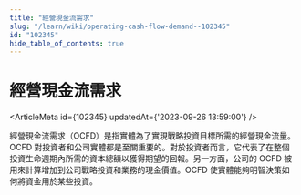 ```yaml
---
title: "經營現金流需求"
slug: "/learn/wiki/operating-cash-flow-demand--102345"
id: "102345"
hide_table_of_contents: true
---
```



# 經營現金流需求

<ArticleMeta id={102345} updatedAt={'2023-09-26 13:59:00'} />
<div className='border-solid border-b border-t-0 my-4 border-[var(--ifm-color-gray-300)]' />

經營現金流需求（OCFD）是指實體為了實現戰略投資目標所需的經營現金流量。OCFD 對投資者和公司實體都是至關重要的。對於投資者而言，它代表了在整個投資生命週期內所需的資本總額以獲得期望的回報。另一方面，公司的 OCFD 被用來計算增加到公司戰略投資和業務的現金價值。OCFD 使實體能夠明智決策如何將資金用於某些投資。
